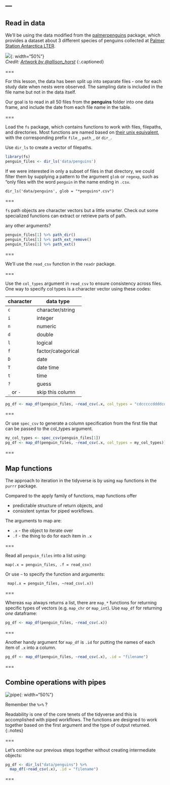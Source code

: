 ---
---

## Read in data

We'll be using the data modified from the [palmerpenguins](https://allisonhorst.github.io/palmerpenguins/index.html) package, which provides a dataset about 3 different species of penguins collected at [Palmer Station Antarctica LTER](https://pal.lternet.edu/). 

![]({% include asset.html path="images/lter_penguins.png" %}){: width="50%"}  
*Credit: [Artwork by @allison_horst](https://www.allisonhorst.com/)*
{:.captioned}


===

For this lesson, the data has been split up into separate files - one for each study date when nests were observed. The sampling date is included in the file name but not in the data itself. 

Our goal is to read in all 50 files from the **penguins** folder into one data frame, and include the date from each file name in the table. 

===

Load the `fs` package, which contains functions to work with files, filepaths, and directories. Most functions are named based on [their unix equivalent](https://fs.r-lib.org/articles/function-comparisons.html), with the corresponding prefix `file_`, `path_`, or `dir_`. 

Use `dir_ls` to create a vector of filepaths. 

```r
library(fs)
penguin_files <- dir_ls('data/penguins')
```

If we were interested in only a subset of files in that directory, we could filter them by supplying a pattern to the argument `glob` or `regexp`, such as "only files with the word `penguin` in the name ending in `.csv`. 

```
dir_ls('data/penguins', glob = "*penguins*.csv")
```

===

`fs` path objects are character vectors but a little smarter. Check out some specialized functions can extract or retrieve parts of path.  

any other arguments?

```r
penguin_files[1] %>% path_dir()
penguin_files[1] %>% path_ext_remove()
penguin_files[1] %>% path_ext()
```



===

We'll use the `read_csv` function in the `readr` package. 


===

Use the `col_types` argument in `read_csv` to ensure consistency across files. One way to specify col types is a character vector using these codes:

| character   | data type       |
|-------------+------------------|
| `c`    |  character/string    |
| `i`    |  integer             |
| `n`    |  numeric             |
| `d`    |  double              |
| `l`    | logical              |
| `f`    | factor/categorical   |
| `D`    | date             |
| `T`    | date time        |
| `t`    | time       |
| `?`    | guess      |
| `_` or `-` | skip this column |

```r
pg_df <- map_df(penguin_files, ~read_csv(.x, col_types = "cdcccccddddcddccc"))
```


===

Or use `spec_csv` to generate a column specification from the first file that can be passed to the col_types argument. 

```r
my_col_types <- spec_csv(penguin_files[1])
pg_df <- map_df(penguin_files, ~read_csv(.x, col_types = my_col_types))
```

===

## Map functions

The approach to iteration in the tidyverse is by using `map` functions in the `purrr` package. 

Compared to the apply family of functions, map functions offer 

* predictable structure of return objects, and
* consistent syntax for piped workflows.

The arguments to map are: 

* `.x` - the object to iterate over
* `.f` - the thing to do for each item in `.x`

===

Read all `penguin_files` into a list using:

```
map(.x = penguin_files, .f = read_csv)
```

Or use `~` to specify the function and arguments:

```
 map(.x = penguin_files, ~read_csv(.x))
```

===

Whereas `map` always returns a list, there are `map_*` functions for returning specific types of vectors (e.g. `map_chr` or `map_int`). Use `map_df` for returning *one* dataframe:

```r
pg_df <- map_df(penguin_files, ~read_csv(.x))
```


===

Another handy argument for `map_df` is `.id` for putting the names of each item of `.x` into a column. 

```r
pg_df <- map_df(penguin_files, ~read_csv(.x), .id = "filename")
```

===

## Combine operations with pipes


![pipe]({% include asset.html path="images/pipe.jpeg" %}){: width="50%"}

Remember the `%>%` ? 

Readability is one of the core tenets of the tidyverse and this is accomplished with piped workflows. The functions are designed to work together based on the first argument and the type of output returned. 
{:.notes}

===

Let's combine our previous steps together without creating intermediate objects:

```r
pg_df <- dir_ls("data/penguins") %>%
  map_df(~read_csv(.x), .id = "filename")
```

===

